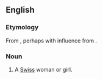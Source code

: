 ==English==

===Etymology===
From {{suffix|Swiss|ess|lang=en}}, perhaps with influence from {{etyl|fr|en}} {{term|Suissesse|lang=fr}}.

===Noun===
{{en-noun|es}}

# {{context|somewhat|_|rare|lang=en}} A [[Swiss]] woman or girl.